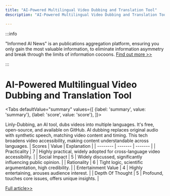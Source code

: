 ```yaml
---
title: "AI-Powered Multilingual Video Dubbing and Translation Tool"
description: "AI-Powered Multilingual Video Dubbing and Translation Tool"

---
```



:::info

"Informed AI News" is an publications aggregation platform, ensuring you only gain the most valuable information, to eliminate information asymmetry and break through the limits of information cocoons.  [Find out more >>](/)

:::

# AI-Powered Multilingual Video Dubbing and Translation Tool


<Tabs
	defaultValue="summary"
	values={[
	{label: 'summary', value: 'summary'},
	{label: 'score', value: 'score'},
]}>
<TabItem value="summary">


Linly-Dubbing, an AI tool, dubs videos into multiple languages. It's free, open-source, and available on GitHub. AI dubbing replaces original audio with synthetic speech, matching video content and timing. This tech broadens video accessibility, making content understandable across languages.
</TabItem>
<TabItem value="score">
	| Scores     | Value   | Explanation |
	| -------- | ------- | ------- |
	| Practicality  | 7    | Highly practical, widely adopted for cross-language video accessibility.    |
	| Social Impact | 5     | Widely discussed, significantly influencing public opinion.    |
	| Rationality    | 6    | Tight logic, scientific argumentation, high credibility.    |
	| Entertainment Value    | 4    | Highly entertaining, arouses audience interest.    |
	| Depth Of Thought    | 5    | Profound, touches core issues, offers unique insights.    |
</TabItem>
</Tabs>

[Full article>>](https://github.com/ruanyf/weekly/issues/5074)
